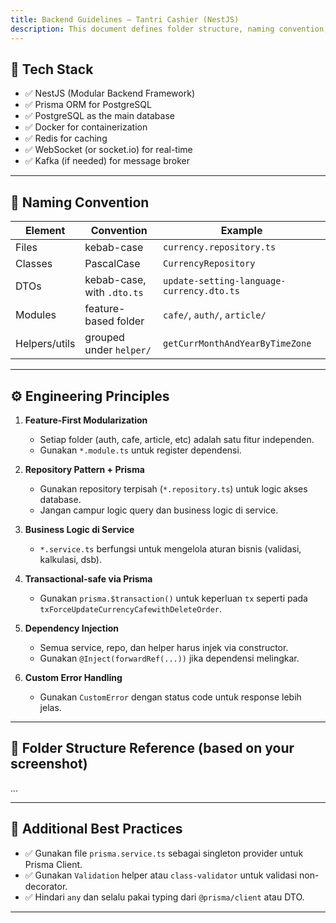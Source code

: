 ```yaml
---
title: Backend Guidelines – Tantri Cashier (NestJS)
description: This document defines folder structure, naming convention, and architectural patterns for developing Tantri Cashier backend using NestJS + Prisma.
---
```



## 🧩 Tech Stack

- ✅ NestJS (Modular Backend Framework)
- ✅ Prisma ORM for PostgreSQL
- ✅ PostgreSQL as the main database
- ✅ Docker for containerization
- ✅ Redis for caching
- ✅ WebSocket (or socket.io) for real-time
- ✅ Kafka (if needed) for message broker

---

## 📝 Naming Convention

| Element       | Convention                 | Example                                   |
| ------------- | -------------------------- | ----------------------------------------- |
| Files         | kebab-case                 | `currency.repository.ts`                  |
| Classes       | PascalCase                 | `CurrencyRepository`                      |
| DTOs          | kebab-case, with `.dto.ts` | `update-setting-language-currency.dto.ts` |
| Modules       | feature-based folder       | `cafe/`, `auth/`, `article/`              |
| Helpers/utils | grouped under `helper/`    | `getCurrMonthAndYearByTimeZone`           |

---

## ⚙️ Engineering Principles

1. **Feature-First Modularization**

   - Setiap folder (auth, cafe, article, etc) adalah satu fitur independen.
   - Gunakan `*.module.ts` untuk register dependensi.

2. **Repository Pattern + Prisma**

   - Gunakan repository terpisah (`*.repository.ts`) untuk logic akses database.
   - Jangan campur logic query dan business logic di service.

3. **Business Logic di Service**

   - `*.service.ts` berfungsi untuk mengelola aturan bisnis (validasi, kalkulasi, dsb).

4. **Transactional-safe via Prisma**

   - Gunakan `prisma.$transaction()` untuk keperluan `tx` seperti pada `txForceUpdateCurrencyCafewithDeleteOrder`.

5. **Dependency Injection**

   - Semua service, repo, dan helper harus injek via constructor.
   - Gunakan `@Inject(forwardRef(...))` jika dependensi melingkar.

6. **Custom Error Handling**
   - Gunakan `CustomError` dengan status code untuk response lebih jelas.

---

## 🧱 Folder Structure Reference (based on your screenshot)

<Files>
  <Folder name="build" />
  <Folder name="prisma">
    <Folder name="datas" />
    <Folder name="interfaces" />
    <Folder name="migrations" />
    <Folder name="paginator" />
    <File name="schema.prisma" />
    <File name="seed.ts" />
  </Folder>
  <Folder name="src" defaultOpen>
    <Folder name="article">
      <Folder name="dto" />
      <File name="article.controller.ts" />
      <File name="article.module.ts" />
      <File name="article.repository.ts" />
      <File name="article.service.ts" />
    </Folder>
    <Folder name="auth">
      <Folder name="decorator" />
      <Folder name="dto">
        <File name="signin.dto.ts" />
        <File name="signup.dto.ts" />
        <File name="verify-otp.dto.ts" />
        ...
      </Folder>
      <Folder name="guard" />
      <Folder name="interfaces" />
      <Folder name="repositories" />
      <Folder name="strategy" />
      <Folder name="type" />
      <File name="auth.controller.ts" />
      <File name="auth.module.ts" />
      <File name="auth.service.ts" />
    </Folder>
    <Folder name="cafe">
      <Folder name="repositories" />
    </Folder>
    <Folder name="utils">
      <Folder name="dto">
        <File name="pagination.dto.ts" />
      </Folder>
      <Folder name="enum">
        <File name="auth.enum.ts" />
      </Folder>
    </Folder>
    <Folder name="helper">
      <File name="helper.ts" />
      <File name="validation.ts" />
    </Folder>
    <Folder name="setting">
      <Folder name="dto">
        <File name="setting.dto.ts" />
      </Folder>
      <File name="setting.repository.ts" />
    </Folder>
  </Folder>
</Files>

---

## 🧪 Additional Best Practices

- ✅ Gunakan file `prisma.service.ts` sebagai singleton provider untuk Prisma Client.
- ✅ Gunakan `Validation` helper atau `class-validator` untuk validasi non-decorator.
- ✅ Hindari `any` dan selalu pakai typing dari `@prisma/client` atau DTO.

---
